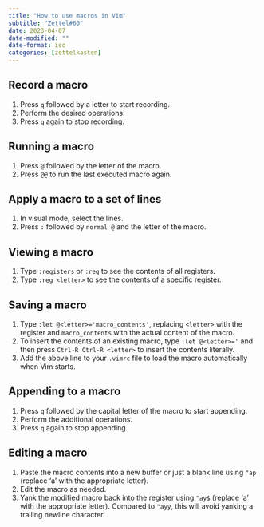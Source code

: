 ```yaml
---
title: "How to use macros in Vim"
subtitle: "Zettel#60"
date: 2023-04-07
date-modified: ""
date-format: iso
categories: [zettelkasten]
---
```

## Record a macro

1. Press `q` followed by a letter to start recording.
2. Perform the desired operations.
3. Press `q` again to stop recording.

## Running a macro

1. Press `@` followed by the letter of the macro.
2. Press `@@` to run the last executed macro again.

## Apply a macro to a set of lines

1. In visual mode, select the lines.
2. Press `:` followed by `normal @` and the letter of the macro.

## Viewing a macro

1. Type `:registers` or `:reg` to see the contents of all registers.
2. Type `:reg <letter>` to see the contents of a specific register.

## Saving a macro

1. Type `:let @<letter>='macro_contents'`, replacing `<letter>` with the register and `macro_contents` with the actual content of the macro.
2. To insert the contents of an existing macro, type `:let @<letter>='` and then press `Ctrl-R Ctrl-R <letter>` to insert the contents literally.
3. Add the above line to your `.vimrc` file to load the macro automatically when Vim starts.

## Appending to a macro

1. Press `q` followed by the capital letter of the macro to start appending.
2. Perform the additional operations.
3. Press `q` again to stop appending.

## Editing a macro

1. Paste the macro contents into a new buffer or just a blank line using `"ap` (replace 'a' with the appropriate letter).
2. Edit the macro as needed.
3. Yank the modified macro back into the register using `"ay$` (replace 'a' with the appropriate letter). Compared to `"ayy`, this will avoid yanking a trailing newline character.
